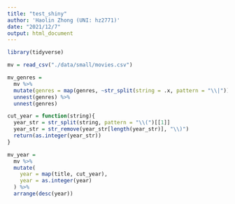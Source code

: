 ---
title: "test_shiny"
author: 'Haolin Zhong (UNI: hz2771)'
date: "2021/12/7"
output: html_document
---

```{r}
library(tidyverse)
```

```{r}
mv = read_csv("./data/small/movies.csv")

mv_genres =
  mv %>% 
  mutate(genres = map(genres, ~str_split(string = .x, pattern = "\\|"))) %>% 
  unnest(genres) %>% 
  unnest(genres)

cut_year = function(string){
  year_str = str_split(string, pattern = "\\(")[[1]]
  year_str = str_remove(year_str[length(year_str)], "\\)")
  return(as.integer(year_str))
}

mv_year = 
  mv %>%
  mutate(
    year = map(title, cut_year),
    year = as.integer(year)
  ) %>% 
  arrange(desc(year))

```

